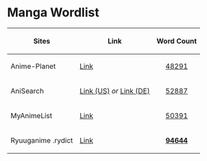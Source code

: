 = Manga Wordlist =

{|
! Sites
! Link
! Word Count
|-
|Anime-Planet
|[https://anime-planet.com Link]
| style="text-align:center;" | [[animePlanet-062020.txt|48291]]
|-
|AniSearch
|[https://anisearch.com Link (US)] ''or'' [https://anisearch.de Link (DE)]
| style="text-align:center;" | [[aniSearch-062020.txt|52887]]
|-
|MyAnimeList
|[https://myanimelist.net Link]
| style="text-align:center;" | [[myAnimeList-062020.txt|50391]]
|-
|Ryuuganime .rydict
|[https://ryuuganime.my.id Link]
| style="text-align:center;" | [[manga-062020.rydict|'''94644''']]
|}